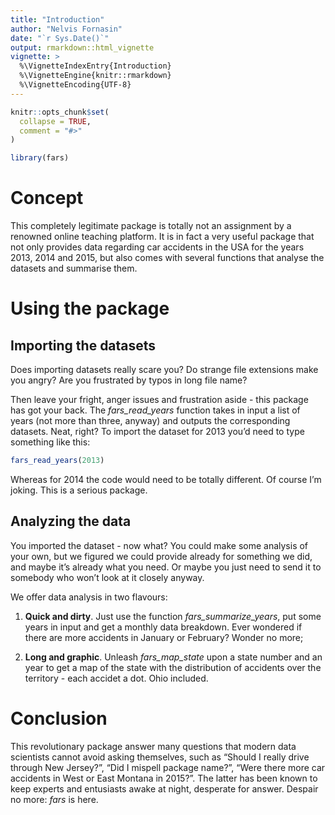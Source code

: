 ```yaml
---
title: "Introduction"
author: "Nelvis Fornasin"
date: "`r Sys.Date()`"
output: rmarkdown::html_vignette
vignette: >
  %\VignetteIndexEntry{Introduction}
  %\VignetteEngine{knitr::rmarkdown}
  %\VignetteEncoding{UTF-8}
---
```


```r
knitr::opts_chunk$set(
  collapse = TRUE,
  comment = "#>"
)
```

```r
library(fars)
```

# Concept

This completely legitimate package is totally not an assignment by a renowned online teaching platform. It is in fact a very useful package that not only provides data regarding car accidents in the USA for the years 2013, 2014 and 2015, but also comes with several functions that analyse the datasets and summarise them.

# Using the package

## Importing the datasets

Does importing datasets really scare you?
Do strange file extensions make you angry?
Are you frustrated by typos in long file name?

Then leave your fright, anger issues and frustration aside - this package has got your back. The *fars_read_years* function takes in input a list of years (not more than three, anyway) and outputs the corresponding datasets. Neat, right? To import the dataset for 2013 you'd need to type something like this:
```r
fars_read_years(2013)
```
Whereas for 2014 the code would need to be totally different. Of course I'm joking. This is a serious package.

## Analyzing the data

You imported the dataset - now what? You could make some analysis of your own, but we figured we could provide already for something we did, and maybe it's already what you need. Or maybe you just need to send it to somebody who won't look at it closely anyway.

We offer data analysis in two flavours:

1. **Quick and dirty**. Just use the function *fars_summarize_years*, put some years in input and get a monthly data breakdown. Ever wondered if there are more accidents in January or February? Wonder no more;

2. **Long and graphic**. Unleash *fars_map_state* upon a state number and an year to get a map of the state with the distribution of accidents over the territory - each accidet a dot. Ohio included.

# Conclusion

This revolutionary package answer many questions that modern data scientists cannot avoid asking themselves, such as "Should I really drive through New Jersey?", "Did I mispell package name?", "Were there more car accidents in West or East Montana in 2015?". The latter has been known to keep experts and entusiasts awake at night, desperate for answer.
Despair no more: *fars* is here.
